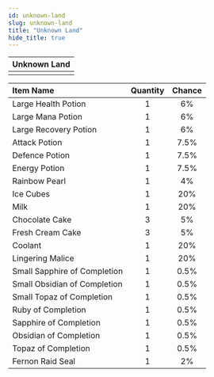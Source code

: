 ```yaml
---
id: unknown-land
slug: unknown-land
title: "Unknown Land"
hide_title: true
---
```



| Unknown Land |
| :------------: |
| <MapIcon iconId="153"/> |

|Item Name|Quantity|Chance|
|:--|:-:|:-:|
| <ItemIcon iconId="1004" height="32" /> Large Health Potion|1|6%|
| <ItemIcon iconId="1007" height="32" /> Large Mana Potion|1|6%|
| <ItemIcon iconId="1010" height="32" /> Large Recovery Potion|1|6%|
| <ItemIcon iconId="1246" height="32" /> Attack Potion|1|7.5%|
| <ItemIcon iconId="1247" height="32" /> Defence Potion|1|7.5%|
| <ItemIcon iconId="1248" height="32" /> Energy Potion|1|7.5%|
| <ItemIcon iconId="1429" height="32" /> Rainbow Pearl|1|4%|
| <ItemIcon iconId="2307" height="32" /> Ice Cubes|1|20%|
| <ItemIcon iconId="2308" height="32" /> Milk|1|20%|
| <ItemIcon iconId="1534" height="32" /> Chocolate Cake|3|5%|
| <ItemIcon iconId="2286" height="32" /> Fresh Cream Cake|3|5%|
| <ItemIcon iconId="2855" height="32" /> Coolant|1|20%|
| <ItemIcon iconId="2877" height="32" /> Lingering Malice|1|20%|
| <ItemIcon iconId="2603" height="32" /> Small Sapphire of Completion|1|0.5%|
| <ItemIcon iconId="2602" height="32" /> Small Obsidian of Completion|1|0.5%|
| <ItemIcon iconId="2604" height="32" /> Small Topaz of Completion|1|0.5%|
| <ItemIcon iconId="2597" height="32" /> Ruby of Completion|1|0.5%|
| <ItemIcon iconId="2599" height="32" /> Sapphire of Completion|1|0.5%|
| <ItemIcon iconId="2598" height="32" /> Obsidian of Completion|1|0.5%|
| <ItemIcon iconId="2600" height="32" /> Topaz of Completion|1|0.5%|
| <ItemIcon iconId="2878" height="32" /> Fernon Raid Seal|1|2%|

